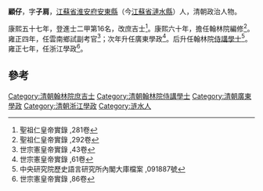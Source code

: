 '''顧仔'''，字'''子肩'''，[[江蘇省|江蘇省]][[淮安府|淮安府]][[安東縣_(江蘇省)|安東縣]]（今[[江蘇省|江蘇省]][[漣水縣|漣水縣]]）人，清朝政治人物。

康熙五十七年，登進士二甲第16名，改庶吉士<ref>聖祖仁皇帝實錄 ,281卷</ref>。康熙六十年，擔任翰林院編修<ref>聖祖仁皇帝實錄 ,292卷</ref>。雍正四年，任雲南鄉試副考官<ref>世宗憲皇帝實錄 ,43卷</ref>；次年升任廣東學政<ref>世宗憲皇帝實錄 ,61卷</ref>。后升任翰林院[[侍講學士|侍講學士]]<ref>中央研究院歷史語言研究所內閣大庫檔案 ,091887號</ref>。雍正七年，任浙江學政<ref>世宗憲皇帝實錄 ,86卷</ref>。

==參考==
{{reflist|2}}
{{清朝人物小作品}}
{{康熙五十七年戊戌科殿試金榜}}
{{DEFAULTSORT:Gu顧}}
[[Category:清朝翰林院庶吉士|Category:清朝翰林院庶吉士]]
[[Category:清朝翰林院侍講學士|Category:清朝翰林院侍講學士]]
[[Category:清朝廣東學政|Category:清朝廣東學政]]
[[Category:清朝浙江學政|Category:清朝浙江學政]]
[[Category:涟水人|Category:涟水人]]